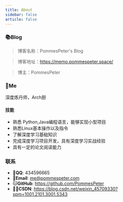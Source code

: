 ```yaml
---
title: About
sidebar: false
article: false
---
```


### 📚Blog
>博客名称：PommesPeter's Blog

>博客地址：https://memo.pommespeter.space/

>博主：PommesPeter

### 🧒‍Me

深度炼丹师，Arch厨

#### 技能

* 熟悉 Python,Java编程语言，能够实现小型项目
* 熟悉Linux基本操作以及指令
* 了解深度学习基础知识
* 完成深度学习项目开发，具有深度学习实战经验
* 具有一定的论文阅读能力
  
### 联系

- 🐧**QQ**: 434596665
- 📧**Email**:  <a href="mailto:1340904087@qq.com">me@pommespeter.com</a>
- 🐱**GitHub**: <https://github.com/PommesPeter>
- ✍🏻**CSDN**: <https://blog.csdn.net/weixin_45709330?spm=1001.2101.3001.5343>
